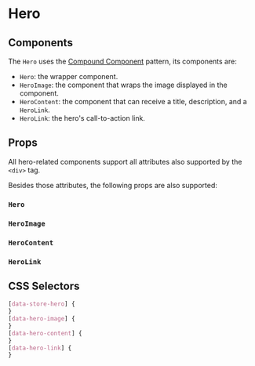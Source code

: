 

# Hero

<Canvas>
  <Story id="organisms-hero--hero" />
</Canvas>

## Components

The `Hero` uses the [Compound Component](https://kentcdodds.com/blog/compound-components-with-react-hooks) pattern, its components are:

- `Hero`: the wrapper component.
- `HeroImage`: the component that wraps the image displayed in the component.
- `HeroContent`: the component that can receive a title, description, and a `HeroLink`.
- `HeroLink`: the hero's call-to-action link.

## Props

All hero-related components support all attributes also supported by the `<div>` tag.

Besides those attributes, the following props are also supported:

### `Hero`

<ArgsTable of={Hero} />

### `HeroImage`

<ArgsTable of={HeroImage} />

### `HeroContent`

<ArgsTable of={HeroContent} />

### `HeroLink`

<ArgsTable of={HeroLink} />

## CSS Selectors

```css
[data-store-hero] {
}
[data-hero-image] {
}
[data-hero-content] {
}
[data-hero-link] {
}
```
